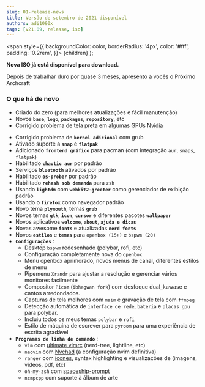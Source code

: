 ```yaml
---
slug: 01-release-news
title: Versão de setembro de 2021 disponível
authors: adi1090x
tags: [v21.09, release, iso]
---
```


  <span
    style={{
      backgroundColor: color,
      borderRadius: '4px',
      color: '#fff',
      padding: '0.2rem',
    }}>
    {children}
  </span>
);

**Nova ISO já está disponível para download.**

Depois de trabalhar duro por quase 3 meses, apresento a vocês o <Highlight color="#C778DD">Próximo Archcraft</Highlight>

### O que há de novo
- Criado do zero (para melhores atualizações e fácil manutenção)
- Novos **`base`**, **`logo`**, **`packages`**, **`repository`**, etc
- Corrigido problema de tela preta em algumas GPUs Nvidia
<!--truncate-->
- Corrigido problema de **`kernel adicional`** com grub
- Ativado suporte a **`snap`** e **`flatpak`**
- Adicionado **`frontend gráfico`** para pacman (com integração `aur`, `snaps`, `flatpak`)
- Habilitado **`chaotic aur`** por padrão
- Serviços **`bluetooth`** ativados por padrão
- Habilitado **`os-prober`** por padrão
- Habilitado **`rehash sob demanda`** para `zsh`
- Usando **`lightdm`** com **`webkit2-greeter`** como gerenciador de exibição padrão
- Usando o **`firefox`** como navegador padrão
- Novo tema **`plymouth`**, temas **`grub`**
- Novos temas **`gtk`**, **`icon`**, **`cursor`** e diferentes pacotes **`wallpaper`**
- Novos aplicativos **`welcome`**, **`about`**, **`ajuda e dicas`**
- Novas awesome **`fonts`** e atualizadas **`nerd fonts`**
- Novos **`estilos`** e **`temas`** para `openbox (15+)` e `bspwm (20)`
- **`Configurações`** :
  - Desktop `bspwm` redesenhado (polybar, rofi, etc)
  - Configuração completamente nova do `openbox`
  - Menu openbox aprimorado, novos menus de canal, diferentes estilos de menu
  - Pipemenu `Xrandr` para ajustar a resolução e gerenciar vários monitores facilmente
  - Compositor `Picom` (`ibhagwan fork`) com desfoque dual_kawase e cantos arredondados.
  - Capturas de tela melhores com `maim` e gravação de tela com `ffmpeg`
  - Detecção automática de `interface de rede`, `bateria` e `placas gpu` para polybar.
  - Incluiu todos os meus temas `polybar` e `rofi`
  - Estilo de máquina de escrever para `pyroom` para uma experiência de escrita agradável
- **`Programas de linha de comando`** :
  - `vim` com [ultimate vimrc](https://github.com/amix/vimrc) (nerd-tree, lightline, etc)
  - `neovim` com [Nvchad](https://github.com/NvChad/NvChad) (a configuração nvim definitiva)
  - `ranger` com [ícones](https://github.com/alexanderjeurissen/ranger_devicons), syntax highlighting e visualizações de (imagens, vídeos, pdf, etc)
  - `oh-my-zsh` com  [spaceship-prompt](https://github.com/spaceship-prompt/spaceship-prompt)
  - `ncmpcpp` com suporte à álbum de arte
